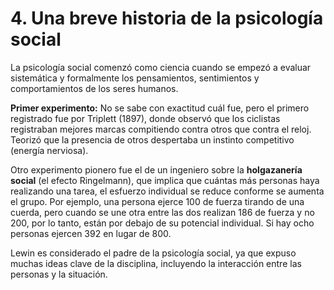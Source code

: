 # 4. Una breve historia de la psicología social {.unnumbered #tema4}

La psicología social comenzó como ciencia cuando se empezó a evaluar sistemática y formalmente los pensamientos, sentimientos y comportamientos de los seres humanos.

**Primer experimento:** No se sabe con exactitud cuál fue, pero el primero registrado fue por Triplett (1897), donde observó que los ciclistas registraban mejores marcas compitiendo contra otros que contra el reloj. Teorizó que la presencia de otros despertaba un instinto competitivo (energía nerviosa).

Otro experimento pionero fue el de un ingeniero sobre la **holgazanería social** (el efecto Ringelmann), que implica que cuántas más personas haya realizando una tarea, el esfuerzo individual se reduce conforme se aumenta el grupo. Por ejemplo, una persona ejerce 100 de fuerza tirando de una cuerda, pero cuando se une otra entre las dos realizan 186 de fuerza y no 200, por lo tanto, están por debajo de su potencial individual. Si hay ocho personas ejercen 392 en lugar de 800.

Lewin es considerado el padre de la psicología social, ya que expuso muchas ideas clave de la disciplina, incluyendo la interacción entre las personas y la situación.
